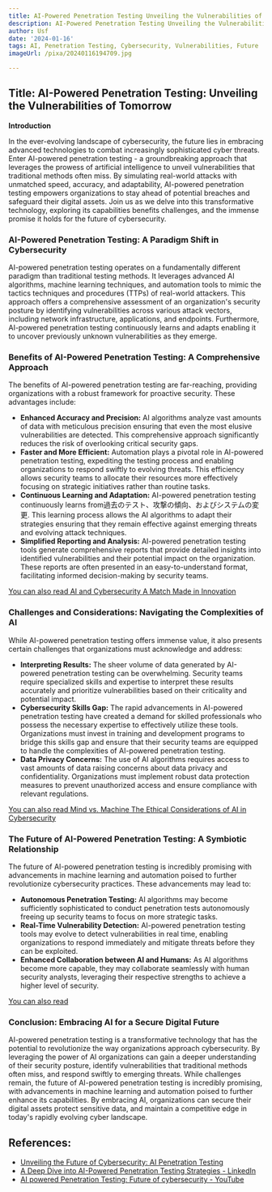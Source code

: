 ```yaml
---
title: AI-Powered Penetration Testing Unveiling the Vulnerabilities of Tomorrow
description: AI-Powered Penetration Testing Unveiling the Vulnerabilities of Tomorrow
author: Usf
date: '2024-01-16'
tags: AI, Penetration Testing, Cybersecurity, Vulnerabilities, Future
imageUrl: /pixa/20240116194709.jpg

---
```

## Title: AI-Powered Penetration  Testing: Unveiling the Vulnerabilities of Tomorrow

**Introduction**

In the ever-evolving landscape of cybersecurity, the future lies in  embracing advanced technologies to combat increasingly  sophisticated cyber threats.  Enter AI-powered penetration testing - a  groundbreaking approach that leverages the  prowess of artificial  intelligence to unveil vulnerabilities that traditional methods often miss. By simulating real-world attacks with unmatched speed, accuracy, and  adaptability,  AI-powered penetration testing empowers organizations to stay  ahead of potential breaches and safeguard their digital assets. Join  us as we  delve into  this transformative technology, exploring its capabilities benefits challenges, and  the immense promise it holds for the future of cybersecurity.

### AI-Powered Penetration Testing:  A Paradigm  Shift in Cybersecurity

AI-powered penetration testing operates on  a fundamentally  different  paradigm than traditional testing methods. It  leverages advanced  AI algorithms, machine learning techniques, and  automation tools to mimic the tactics techniques and procedures (TTPs) of real-world attackers. This approach  offers a comprehensive assessment of an organization's security posture by  identifying vulnerabilities across various  attack vectors, including  network infrastructure, applications, and  endpoints. Furthermore, AI-powered penetration  testing continuously learns and  adapts enabling it to uncover previously unknown vulnerabilities as they emerge.

### Benefits of AI-Powered Penetration  Testing: A Comprehensive Approach

The benefits of AI-powered penetration testing are far-reaching, providing organizations with  a robust framework for proactive security.  These advantages include:

*  **Enhanced Accuracy and Precision:** AI algorithms analyze vast amounts of data with meticulous  precision ensuring that even the most elusive vulnerabilities are detected.  This comprehensive approach significantly reduces the risk of overlooking critical security gaps.
*  **Faster  and More Efficient:** Automation plays a pivotal role  in AI-powered penetration testing, expediting the  testing  process and enabling organizations  to respond swiftly to evolving threats. This efficiency allows security teams  to  allocate their resources more effectively focusing on strategic initiatives rather than routine tasks.
*  **Continuous Learning  and Adaptation:** AI-powered penetration testing continuously learns from過去のテスト、攻撃の傾向、およびシステムの変更. This learning process allows the AI algorithms to adapt their strategies ensuring that they remain effective against  emerging threats and evolving attack  techniques.
* **Simplified Reporting and Analysis:** AI-powered penetration testing tools generate  comprehensive  reports that provide detailed  insights into identified vulnerabilities and their potential impact on the organization. These reports are often presented in an easy-to-understand format, facilitating  informed decision-making by security teams.

[You can also read AI and Cybersecurity A Match Made in Innovation](AI%20and%20Cybersecurity%20A%20Match%20Made%20in%20Innovation)


### Challenges and Considerations: Navigating the Complexities of AI

While AI-powered penetration testing offers immense value, it also presents certain challenges that organizations must  acknowledge and address:

* **Interpreting Results:** The sheer volume of data generated by AI-powered penetration testing can be  overwhelming.  Security teams require specialized  skills and expertise to interpret these  results accurately and prioritize vulnerabilities based on their criticality  and potential impact.
* **Cybersecurity Skills Gap:** The rapid  advancements in AI-powered penetration testing have created a demand for skilled professionals who possess the necessary expertise to effectively utilize  these tools. Organizations must invest  in training and development programs to bridge this  skills gap and ensure that their security teams are equipped to handle the complexities of AI-powered penetration testing.
* **Data Privacy Concerns:** The use of AI algorithms requires access  to vast amounts of data raising concerns about data privacy and confidentiality. Organizations must implement robust data protection measures to prevent unauthorized access and ensure compliance with  relevant  regulations.

[You can also read Mind vs. Machine The Ethical Considerations of AI in Cybersecurity](Mind%20vs.%20Machine%20The%20Ethical%20Considerations%20of%20AI%20in%20Cybersecurity)


### The Future  of AI-Powered Penetration Testing: A Symbiotic Relationship

The future  of AI-powered penetration testing is incredibly promising with advancements in machine learning and automation poised to further revolutionize cybersecurity practices. These advancements may lead to:

* **Autonomous Penetration  Testing:** AI algorithms may become sufficiently sophisticated to conduct  penetration tests autonomously freeing up security teams to focus on more strategic tasks.
* **Real-Time Vulnerability Detection:** AI-powered penetration testing tools may evolve to detect vulnerabilities in real time, enabling organizations to  respond immediately and mitigate threats before they can be exploited.
* **Enhanced Collaboration between AI and Humans:** As AI algorithms become more capable, they may collaborate seamlessly with human security analysts, leveraging their respective strengths to achieve a higher level of security.

[You can also read ]()


### Conclusion: Embracing AI for a Secure Digital Future

AI-powered penetration testing is a transformative technology that has the potential to revolutionize the way organizations approach cybersecurity. By leveraging the  power of AI organizations can gain a deeper understanding  of their security  posture, identify vulnerabilities that traditional methods often miss, and respond swiftly to emerging threats. While challenges remain, the  future of AI-powered penetration testing is incredibly promising, with advancements in machine learning  and automation poised to further enhance its capabilities. By embracing AI, organizations can secure their digital  assets protect sensitive data,  and  maintain a competitive edge in today's rapidly evolving cyber landscape.

## References:
- [Unveiling the Future of Cybersecurity: AI Penetration Testing](https://www.subrosacyber.com/blog/ai-penetration-testing)
- [A Deep Dive into AI-Powered Penetration Testing Strategies - LinkedIn](https://www.linkedin.com/pulse/next-gen-security-deep-dive-ai-powered-penetration-testing-balroop-g8m5c?trk=article-ssr-frontend-pulse_more-articles_related-content-card)
- [AI powered Penetration Testing: Future of cybersecurity - YouTube](https://www.youtube.com/watch?v=Kizw7vCIZpI)
